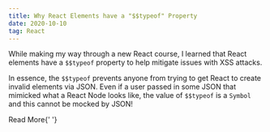 ```yaml
---
title: Why React Elements have a "$$typeof" Property
date: 2020-10-10
tag: React
---
```


While making my way through a new React course, I learned that React elements
have a `$$typeof` property to help mitigate issues with XSS attacks.

In essence, the `$$typeof` prevents anyone from trying to get React to create
invalid elements via JSON. Even if a user passed in some JSON that mimicked what
a React Node looks like, the value of `$$typeof` is a `Symbol` and this cannot
be mocked by JSON!

<TextLink href="https://overreacted.io/why-do-react-elements-have-typeof-property/">
  Read More{' '}
</TextLink>
